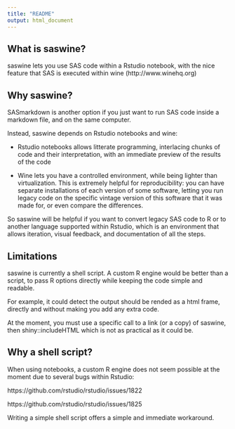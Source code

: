 ```yaml
---
title: "README"
output: html_document
---
```


## What is saswine?

saswine lets you use SAS code within a Rstudio notebook, with the nice feature that SAS is executed within wine (http://www.winehq.org)

## Why saswine?

SASmarkdown is another option if you just want to run SAS code inside a markdown file, and on the same computer.

Instead, saswine depends on Rstudio notebooks and wine:

- Rstudio notebooks allows litterate programming, interlacing chunks of code
and their interpretation, with an immediate preview of the results of the code

- Wine lets you have a controlled environment, while being lighter than virtualization.
This is extremely helpful for reproducibility: you can have separate installations of each version of some software, letting you run legacy code on the specific vintage version of this software that it was made for, or even compare the differences.

So saswine will be helpful if you want to convert legacy SAS code to R or to another language supported within Rstudio, which is an environment that allows iteration, visual feedback, and documentation of all the steps.

## Limitations

saswine is currently a shell script. A custom R engine would be better than a script, to pass R options directly while keeping the code simple and readable.

For example, it could detect the output should be rended as a html frame, directly and without making you add any extra code.

At the moment, you must use a specific call to a link (or a copy) of saswine, then shiny::includeHTML which is not as practical as it could be.

## Why a shell script?

When using notebooks, a custom R engine does not seem possible at the moment due to several bugs within Rstudio:

https://github.com/rstudio/rstudio/issues/1822

https://github.com/rstudio/rstudio/issues/1825

Writing a simple shell script offers a simple and immediate workaround.
